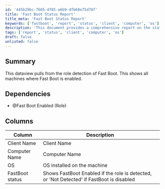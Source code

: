 ```yaml
---
id: '445b29bc-7665-4f85-a6b9-dfb68e75d70f'
title: 'Fast Boot Status Report'
title_meta: 'Fast Boot Status Report'
keywords: ['fastboot', 'report', 'status', 'client', 'computer', 'os']
description: 'This document provides a comprehensive report on the status of Fast Boot across various machines. It includes details on whether Fast Boot is enabled or not, along with client and computer names, and the operating system installed on each machine.'
tags: ['report', 'status', 'client', 'computer', 'os']
draft: false
unlisted: false
---
```

## Summary

This dataview pulls from the role detection of Fast Boot. This shows all machines where Fast Boot is enabled.

## Dependencies

- @Fast Boot Enabled (Role)  

## Columns

| Column          | Description                                                                               |
| --------------- | ----------------------------------------------------------------------------------------- |
| Client Name     | Client Name                                                                               |
| Computer Name   | Computer Name                                                                             |
| OS              | OS installed on the machine                                                               |
| FastBoot status | Shows FastBoot Enabled if the role is detected, or 'Not Detected' if FastBoot is disabled |













